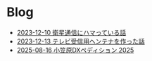 # Blog

- [2023-12-10 衛星通信にハマっている話](/blog/20231210-adventar)
- [2023-12-13 テレビ受信用ヘンテナを作った話](/blog/20231213-adventar-hentenna)
- [2025-08-16 小笠原DXペディション 2025](/blog/20250816-ogasawara)
